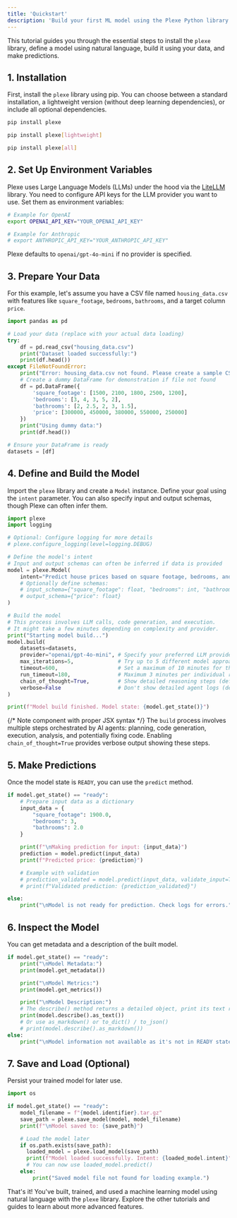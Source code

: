 ```yaml
---
title: 'Quickstart'
description: 'Build your first ML model using the Plexe Python library in minutes.'
---
```


This tutorial guides you through the essential steps to install the `plexe` library, define a model using natural language, build it using your data, and make predictions.

## 1. Installation

First, install the `plexe` library using pip. You can choose between a standard installation, a lightweight version (without deep learning dependencies), or include all optional dependencies.

```bash {{ label: "Standard Installation" }}
pip install plexe
```

```bash {{ label: "Lightweight Installation" }}
pip install plexe[lightweight]
```

```bash {{ label: "Include Deep Learning" }}
pip install plexe[all]
```

## 2\. Set Up Environment Variables

Plexe uses Large Language Models (LLMs) under the hood via the [LiteLLM](https://docs.litellm.ai/docs/providers) library. You need to configure API keys for the LLM provider you want to use. Set them as environment variables:

```bash
# Example for OpenAI
export OPENAI_API_KEY="YOUR_OPENAI_API_KEY"

# Example for Anthropic
# export ANTHROPIC_API_KEY="YOUR_ANTHROPIC_API_KEY"
```

Plexe defaults to `openai/gpt-4o-mini` if no provider is specified.

## 3\. Prepare Your Data

For this example, let's assume you have a CSV file named `housing_data.csv` with features like `square_footage`, `bedrooms`, `bathrooms`, and a target column `price`.

```python
import pandas as pd

# Load your data (replace with your actual data loading)
try:
    df = pd.read_csv("housing_data.csv")
    print("Dataset loaded successfully:")
    print(df.head())
except FileNotFoundError:
    print("Error: housing_data.csv not found. Please create a sample CSV.")
    # Create a dummy DataFrame for demonstration if file not found
    df = pd.DataFrame({
        'square_footage': [1500, 2100, 1800, 2500, 1200],
        'bedrooms': [3, 4, 3, 5, 2],
        'bathrooms': [2, 2.5, 2, 3, 1.5],
        'price': [300000, 450000, 380000, 550000, 250000]
    })
    print("Using dummy data:")
    print(df.head())

# Ensure your DataFrame is ready
datasets = [df]
```

## 4\. Define and Build the Model

Import the `plexe` library and create a `Model` instance. Define your goal using the `intent` parameter. You can also specify input and output schemas, though Plexe can often infer them.

```python
import plexe
import logging

# Optional: Configure logging for more details
# plexe.configure_logging(level=logging.DEBUG)

# Define the model's intent
# Input and output schemas can often be inferred if data is provided
model = plexe.Model(
    intent="Predict house prices based on square footage, bedrooms, and bathrooms."
    # Optionally define schemas:
    # input_schema={"square_footage": float, "bedrooms": int, "bathrooms": float},
    # output_schema={"price": float}
)

# Build the model
# This process involves LLM calls, code generation, and execution.
# It might take a few minutes depending on complexity and provider.
print("Starting model build...")
model.build(
    datasets=datasets,
    provider="openai/gpt-4o-mini", # Specify your preferred LLM provider
    max_iterations=5,              # Try up to 5 different model approaches
    timeout=600,                   # Set a maximum of 10 minutes for the entire process
    run_timeout=180,               # Maximum 3 minutes per individual run
    chain_of_thought=True,         # Show detailed reasoning steps (default: True)
    verbose=False                  # Don't show detailed agent logs (default: False)
)

print(f"Model build finished. Model state: {model.get_state()}")
```

{/* Note component with proper JSX syntax */}
<Note>
  The `build` process involves multiple steps orchestrated by AI agents: planning, code generation, execution, analysis, and potentially fixing code. Enabling `chain_of_thought=True` provides verbose output showing these steps.
</Note>

## 5\. Make Predictions

Once the model state is `READY`, you can use the `predict` method.

```python
if model.get_state() == "ready":
    # Prepare input data as a dictionary
    input_data = {
        "square_footage": 1900.0,
        "bedrooms": 3,
        "bathrooms": 2.0
    }

    print(f"\nMaking prediction for input: {input_data}")
    prediction = model.predict(input_data)
    print(f"Predicted price: {prediction}")

    # Example with validation
    # prediction_validated = model.predict(input_data, validate_input=True, validate_output=True)
    # print(f"Validated prediction: {prediction_validated}")

else:
    print("\nModel is not ready for prediction. Check logs for errors.")

```

## 6\. Inspect the Model

You can get metadata and a description of the built model.

```python
if model.get_state() == "ready":
    print("\nModel Metadata:")
    print(model.get_metadata())

    print("\nModel Metrics:")
    print(model.get_metrics())

    print("\nModel Description:")
    # The describe() method returns a detailed object, print its text representation
    print(model.describe().as_text())
    # Or use as_markdown() or to_dict() / to_json()
    # print(model.describe().as_markdown())
else:
    print("\nModel information not available as it's not in READY state.")
```

## 7\. Save and Load (Optional)

Persist your trained model for later use.

```python
import os

if model.get_state() == "ready":
    model_filename = f"{model.identifier}.tar.gz"
    save_path = plexe.save_model(model, model_filename)
    print(f"\nModel saved to: {save_path}")

    # Load the model later
    if os.path.exists(save_path):
      loaded_model = plexe.load_model(save_path)
      print(f"Model loaded successfully. Intent: {loaded_model.intent}")
      # You can now use loaded_model.predict()
    else:
        print("Saved model file not found for loading example.")

```

That's it\! You've built, trained, and used a machine learning model using natural language with the `plexe` library. Explore the other tutorials and guides to learn about more advanced features.